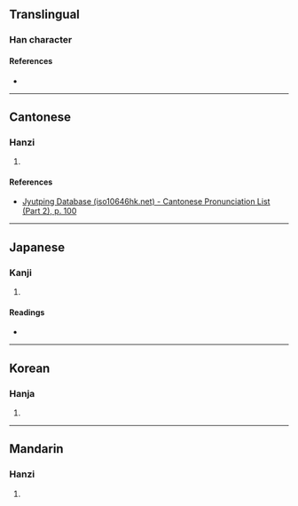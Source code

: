 {{character info/new}}
==Translingual==

===Han character===
{{Han char|rn=46|rad=山|as=09|sn=12|four=|canj=URRR|ids=⿱山品}}

====References====
* {{Han ref|kx=0316.300|dkj=08295|dj=0617.090|hdz=10787.030|uh=5D53|ud=23891}}

----

==Cantonese==

===Hanzi===
{{yue-hanzi|jyut=[[ngaam4]], [[aam4]]|y=ngaam4, aam4}}

# {{defn|lang=yue|sort=山09}}

====References====
* [http://www.iso10646hk.net/jp/document/download.jsp Jyutping Database (iso10646hk.net) - Cantonese Pronunciation List (Part 2), p. 100]

----

==Japanese==

===Kanji===
{{ja-kanji|grade=|rs=山09}}

# {{defn|lang=ja|sort=山09}}

====Readings====
* {{ja-readings
|goon=げん
|kanon=がん
|kun=けわ-し.い
}}

----

==Korean==

===Hanja===
{{ko-hanja|hangeul=암|rv=am|mr=am}}

# {{defn|lang=ko|sort=山09}}

----

==Mandarin==

===Hanzi===
{{cmn-hanzi|pin=[[yán]] ([[yan2]])|wg=yen<sup>2</sup>}}

# {{defn|lang=cmn|sort=山09}}